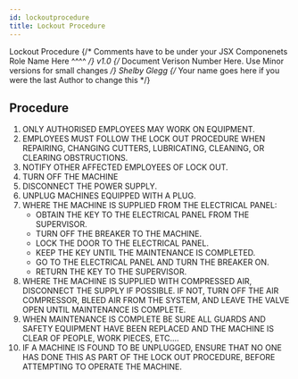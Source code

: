 ---
id: lockoutprocedure
title: Lockout Procedure
---

<span class="badge badge--primary">Lockout Procedure</span>
{/* Comments have to be under your JSX Componenets
    Role Name Here ^^^^ */}
<span class="badge badge--secondary">v1.0</span>
{/* Document Verison Number Here. Use Minor versions for small changes */}
<span class="badge badge--success">Shelby Glegg</span>
{/* Your name goes here if you were the last Author to change this */}

## Procedure  

1. ONLY AUTHORISED EMPLOYEES MAY WORK ON EQUIPMENT. 
2. EMPLOYEES MUST FOLLOW THE LOCK OUT PROCEDURE WHEN REPAIRING, CHANGING CUTTERS, LUBRICATING, CLEANING, OR CLEARING OBSTRUCTIONS. 
3. NOTIFY OTHER AFFECTED EMPLOYEES OF LOCK OUT. 
4. TURN OFF THE MACHINE 
5. DISCONNECT THE POWER SUPPLY. 
6. UNPLUG MACHINES EQUIPPED WITH A PLUG. 
7. WHERE THE MACHINE IS SUPPLIED FROM THE ELECTRICAL PANEL: 
    - OBTAIN THE KEY TO THE ELECTRICAL PANEL FROM THE SUPERVISOR. 
    - TURN OFF THE BREAKER TO THE MACHINE. 
    - LOCK THE DOOR TO THE ELECTRICAL PANEL. 
    - KEEP THE KEY UNTIL THE MAINTENANCE IS COMPLETED. 
    - GO TO THE ELECTRICAL PANEL AND TURN THE BREAKER ON. 
    - RETURN THE KEY TO THE SUPERVISOR. 
8.  WHERE THE MACHINE IS SUPPLIED WITH COMPRESSED AIR, DISCONNECT THE SUPPLY IF POSSIBLE.  IF NOT, TURN OFF THE AIR COMPRESSOR, BLEED AIR FROM THE SYSTEM, AND LEAVE THE VALVE OPEN UNTIL MAINTENANCE IS COMPLETE. 
9. WHEN MAINTENANCE IS COMPLETE BE SURE ALL GUARDS AND SAFETY EQUIPMENT HAVE BEEN REPLACED AND THE MACHINE IS CLEAR OF PEOPLE, WORK PIECES, ETC.... 
10. IF A MACHINE IS FOUND TO BE UNPLUGGED, ENSURE THAT NO ONE HAS DONE THIS AS PART OF THE LOCK OUT PROCEDURE, BEFORE ATTEMPTING TO OPERATE THE MACHINE.  
    
